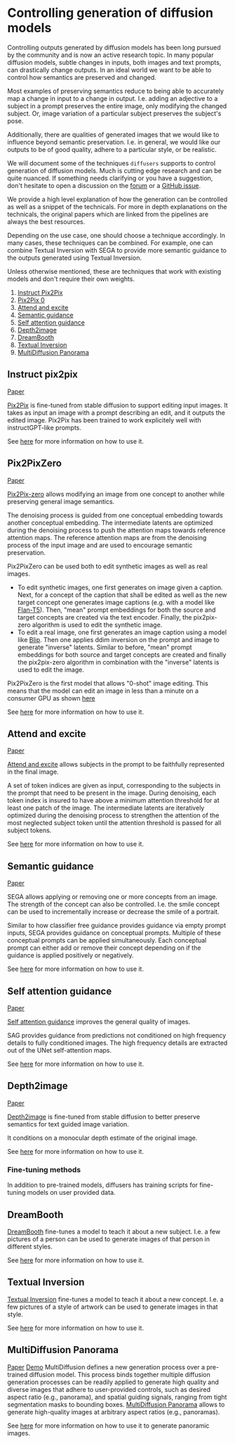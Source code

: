 <!--Copyright 2022 The HuggingFace Team. All rights reserved.

Licensed under the Apache License, Version 2.0 (the "License"); you may not use this file except in compliance with
the License. You may obtain a copy of the License at

http://www.apache.org/licenses/LICENSE-2.0

Unless required by applicable law or agreed to in writing, software distributed under the License is distributed on
an "AS IS" BASIS, WITHOUT WARRANTIES OR CONDITIONS OF ANY KIND, either express or implied. See the License for the
specific language governing permissions and limitations under the License.
-->

# Controlling generation of diffusion models

Controlling outputs generated by diffusion models has been long pursued by the community and is now an active research topic. In many popular diffusion models, subtle changes in inputs, both images and text prompts, can drastically change outputs. In an ideal world we want to be able to control how semantics are preserved and changed. 

Most examples of preserving semantics reduce to being able to accurately map a change in input to a change in output. I.e. adding an adjective to a subject in a prompt preserves the entire image, only modifying the changed subject. Or, image variation of a particular subject preserves the subject's pose.

Additionally, there are qualities of generated images that we would like to influence beyond semantic preservation. I.e. in general, we would like our outputs to be of good quality, adhere to a particular style, or be realistic.

We will document some of the techniques `diffusers` supports to control generation of diffusion models. Much is cutting edge research and can be quite nuanced. If something needs clarifying or you have a suggestion, don't hesitate to open a discussion on the [forum](https://discuss.huggingface.co/) or a [GitHub issue](https://github.com/huggingface/diffusers/issues).

We provide a high level explanation of how the generation can be controlled as well as a snippet of the technicals. For more in depth explanations on the technicals, the original papers which are linked from the pipelines are always the best resources.

Depending on the use case, one should choose a technique accordingly. In many cases, these techniques can be combined. For example, one can combine Textual Inversion with SEGA to provide more semantic guidance to the outputs generated using Textual Inversion.

Unless otherwise mentioned, these are techniques that work with existing models and don't require their own weights.

1. [Instruct Pix2Pix](#instruct-pix2pix)
2. [Pix2Pix 0](#pix2pixzero)
3. [Attend and excite](#attend-and-excite)
4. [Semantic guidance](#semantic-guidance)
5. [Self attention guidance](#self-attention-guidance)
6. [Depth2image](#depth2image)
7. [DreamBooth](#dreambooth)
8. [Textual Inversion](#textual-inversion)
10. [MultiDiffusion Panorama](#panorama)

## Instruct pix2pix

[Paper](https://github.com/timothybrooks/instruct-pix2pix)

[Pix2Pix](../api/pipelines/stable_diffusion/pix2pix) is fine-tuned from stable diffusion to support editing input images. It takes as input an image with a prompt describing an edit, and it outputs the edited image. 
Pix2Pix has been trained to work explicitely well with instructGPT-like prompts.

See [here](../api/pipelines/stable_diffusion/pix2pix) for more information on how to use it.

## Pix2PixZero

[Paper](https://pix2pixzero.github.io/)

[Pix2Pix-zero](../api/pipelines/stable_diffusion/pix2pix_zero) allows modifying an image from one concept to another while preserving general image semantics.

The denoising process is guided from one conceptual embedding towards another conceptual embedding. The intermediate latents are optimized during the denoising process to push the attention maps towards reference attention maps. The reference attention maps are from the denoising process of the input image and are used to encourage semantic preservation.

Pix2PixZero can be used both to edit synthetic images as well as real images.
- To edit synthetic images, one first generates on image given a caption.
Next, for a concept of the caption that shall be edited as well as the new target concept one generates image captions (e.g. with a model like [Flan-T5](https://huggingface.co/docs/transformers/model_doc/flan-t5)). Then, "mean" prompt embeddings for both the source and target concepts are created via the text encoder. Finally, the pix2pix-zero algorithm is used to edit the synthetic image.
- To edit a real image, one first generates an image caption using a model like [Blip](https://huggingface.co/docs/transformers/model_doc/blip). Then one applies ddim inversion on the prompt and image to generate "inverse" latents. Similar to before, "mean" prompt embeddings for both source and target concepts are created and finally the pix2pix-zero algorithm in combination with the "inverse" latents is used to edit the image.

<Tip>

Pix2PixZero is the first model that allows "0-shot" image editing. This means that the model 
can edit an image in less than a minute on a consumer GPU as shown [here](../api/pipelines/stable_diffusion/pix2pix_zero#usage-example)

</Tip>

See [here](../api/pipelines/stable_diffusion/pix2pix_zero) for more information on how to use it.

## Attend and excite

[Paper](https://attendandexcite.github.io/Attend-and-Excite/)

[Attend and excite](../api/pipelines/stable_diffusion/attend_and_excite) allows subjects in the prompt to be faithfully represented in the final image. 

A set of token indices are given as input, corresponding to the subjects in the prompt that need to be present in the image. During denoising, each token index is insured to have above a minimum attention threshold for at least one patch of the image. The intermediate latents are iteratively optimized during the denoising process to strengthen the attention of the most neglected subject token until the attention threshold is passed for all subject tokens.

See [here](../api/pipelines/stable_diffusion/attend_and_excite) for more information on how to use it.

## Semantic guidance

[Paper](https://arxiv.org/abs/2301.12247)

SEGA allows applying or removing one or more concepts from an image. The strength of the concept can also be controlled. I.e. the smile concept can be used to incrementally increase or decrease the smile of a portrait.

Similar to how classifier free guidance provides guidance via empty prompt inputs, SEGA provides guidance on conceptual prompts. Multiple of these conceptual prompts can be applied simultaneously. Each conceptual prompt can either add or remove their concept depending on if the guidance is applied positively or negatively.

See [here](../api/pipelines/semantic_stable_diffusion) for more information on how to use it.

## Self attention guidance

[Paper](https://arxiv.org/abs/2210.00939)

[Self attention guidance](../api/pipelines/stable_diffusion/self_attention_guidance) improves the general quality of images.

SAG provides guidance from predictions not conditioned on high frequency details to fully conditioned images. The high frequency details are extracted out of the UNet self-attention maps.

See [here](../api/pipelines/stable_diffusion/self_attention_guidance) for more information on how to use it.

## Depth2image

[Paper](https://huggingface.co/stabilityai/stable-diffusion-2-depth)

[Depth2image](../pipelines/stable_diffusion_2#depthtoimage) is fine-tuned from stable diffusion to better preserve semantics for text guided image variation. 

It conditions on a monocular depth estimate of the original image.


See [here](../api/pipelines/stable_diffusion_2#depthtoimage) for more information on how to use it.

### Fine-tuning methods

In addition to pre-trained models, diffusers has training scripts for fine-tuning models on user provided data.

## DreamBooth

[DreamBooth](../training/dreambooth) fine-tunes a model to teach it about a new subject. I.e. a few pictures of a person can be used to generate images of that person in different styles.

See [here](../training/dreambooth) for more information on how to use it.

## Textual Inversion

[Textual Inversion](../training/text_inversion) fine-tunes a model to teach it about a new concept. I.e. a few pictures of a style of artwork can be used to generate images in that style.

See [here](../training/text_inversion) for more information on how to use it.

## MultiDiffusion Panorama

[Paper](https://multidiffusion.github.io/)
[Demo](https://huggingface.co/spaces/weizmannscience/MultiDiffusion)
MultiDiffusion defines a new generation process over a pre-trained diffusion model. This process binds together multiple diffusion generation processes can be readily applied to generate high quality and diverse images that adhere to user-provided controls, such as desired aspect ratio (e.g., panorama), and spatial guiding signals, ranging from tight segmentation masks to bounding boxes.
[MultiDiffusion Panorama](../api/pipelines/stable_diffusion/panorama) allows to generate high-quality images at arbitrary aspect ratios (e.g., panoramas).

See [here](../api/pipelines/stable_diffusion/panorama) for more information on how to use it to generate panoramic images.
